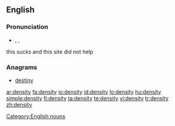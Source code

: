 ==English==
{{wikipedia}}

===Pronunciation===
* {{IPA|/ˈden.sɪ.ti/}}, {{SAMPA|/"den.sI.ti/}},

this sucks and this site did not help

===Anagrams===
* [[destiny]]

[[Category:English nouns]]

[[ar:density]]
[[fa:density]]
[[io:density]]
[[id:density]]
[[lo:density]]
[[hu:density]]
[[simple:density]]
[[fi:density]]
[[ta:density]]
[[te:density]]
[[vi:density]]
[[tr:density]]
[[zh:density]]